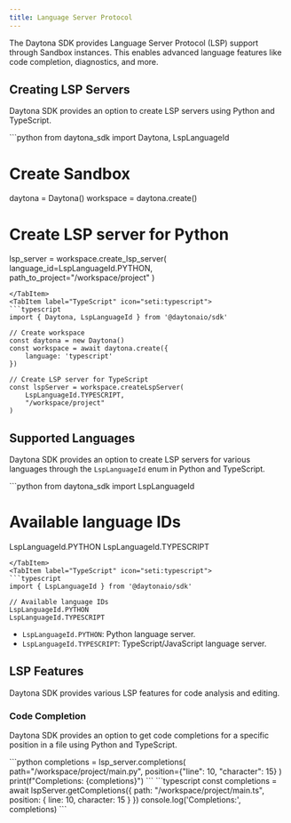 ```yaml
---
title: Language Server Protocol
---
```



The Daytona SDK provides Language Server Protocol (LSP) support through Sandbox instances. This enables advanced language features like code completion, diagnostics, and more.

## Creating LSP Servers

Daytona SDK provides an option to create LSP servers using Python and TypeScript.

<Tabs>
<TabItem label="Python" icon="seti:python">
```python
from daytona_sdk import Daytona, LspLanguageId

# Create Sandbox

daytona = Daytona()
workspace = daytona.create()

# Create LSP server for Python

lsp_server = workspace.create_lsp_server(
    language_id=LspLanguageId.PYTHON,
    path_to_project="/workspace/project"
)

```
</TabItem>
<TabItem label="TypeScript" icon="seti:typescript">
```typescript
import { Daytona, LspLanguageId } from '@daytonaio/sdk'

// Create workspace
const daytona = new Daytona()
const workspace = await daytona.create({
    language: 'typescript'
})

// Create LSP server for TypeScript
const lspServer = workspace.createLspServer(
    LspLanguageId.TYPESCRIPT,
    "/workspace/project"
)
```

</TabItem>
</Tabs>

## Supported Languages

Daytona SDK provides an option to create LSP servers for various languages through the `LspLanguageId` enum in Python and TypeScript.

<Tabs>
<TabItem label="Python" icon="seti:python">
```python
from daytona_sdk import LspLanguageId

# Available language IDs

LspLanguageId.PYTHON
LspLanguageId.TYPESCRIPT

```
</TabItem>
<TabItem label="TypeScript" icon="seti:typescript">
```typescript
import { LspLanguageId } from '@daytonaio/sdk'

// Available language IDs
LspLanguageId.PYTHON      
LspLanguageId.TYPESCRIPT    
```

</TabItem>
</Tabs>

- `LspLanguageId.PYTHON`: Python language server.
- `LspLanguageId.TYPESCRIPT`: TypeScript/JavaScript language server.

## LSP Features

Daytona SDK provides various LSP features for code analysis and editing.

### Code Completion

Daytona SDK provides an option to get code completions for a specific position in a file using Python and TypeScript.

<Tabs>
<TabItem label="Python" icon="seti:python">
```python
completions = lsp_server.completions(
    path="/workspace/project/main.py",
    position={"line": 10, "character": 15}
)
print(f"Completions: {completions}")
```
</TabItem>
<TabItem label="TypeScript" icon="seti:typescript">
```typescript
const completions = await lspServer.getCompletions({
    path: "/workspace/project/main.ts",
    position: { line: 10, character: 15 }
})
console.log('Completions:', completions)
```
</TabItem>
</Tabs>
